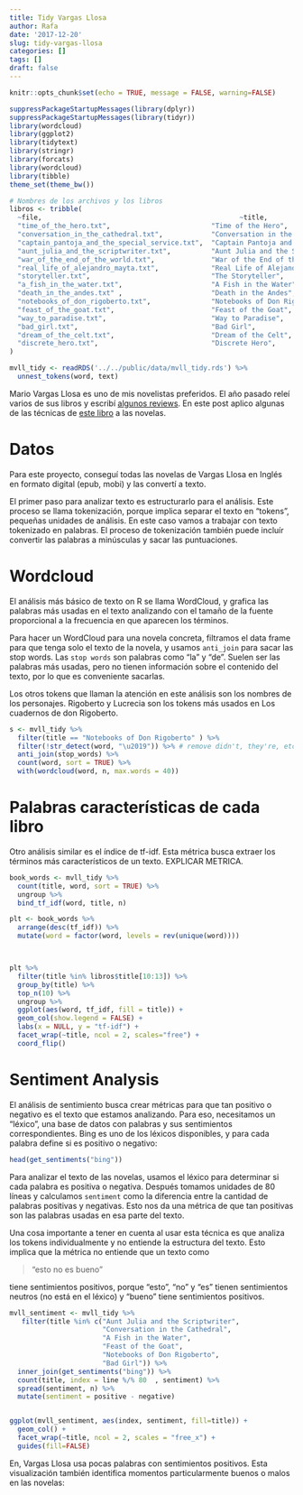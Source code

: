 ```yaml
---
title: Tidy Vargas Llosa
author: Rafa
date: '2017-12-20'
slug: tidy-vargas-llosa
categories: []
tags: []
draft: false
---
```

```r
knitr::opts_chunk$set(echo = TRUE, message = FALSE, warning=FALSE)

suppressPackageStartupMessages(library(dplyr))
suppressPackageStartupMessages(library(tidyr))
library(wordcloud)
library(ggplot2)
library(tidytext)
library(stringr)
library(forcats)
library(wordcloud)
library(tibble)
theme_set(theme_bw())
```

```r
# Nombres de los archivos y los libros
libros <- tribble(
  ~file,                                                 ~title,                             ~year,
  "time_of_the_hero.txt",                         "Time of the Hero",                         1963,
  "conversation_in_the_cathedral.txt",            "Conversation in the Cathedral",            1969,
  "captain_pantoja_and_the_special_service.txt",  "Captain Pantoja and the Special Service",  1973,
  "aunt_julia_and_the_scriptwriter.txt",          "Aunt Julia and the Scriptwriter",          1977,
  "war_of_the_end_of_the_world.txt",              "War of the End of the World",              1981,
  "real_life_of_alejandro_mayta.txt",             "Real Life of Alejandro Mayta",             1984 ,
  "storyteller.txt",                              "The Storyteller",                          1987 ,
  "a_fish_in_the_water.txt",                      "A Fish in the Water",                      1993,
  "death_in_the_andes.txt" ,                      "Death in the Andes",                       1994,
  "notebooks_of_don_rigoberto.txt",               "Notebooks of Don Rigoberto",               1997,
  "feast_of_the_goat.txt",                        "Feast of the Goat",                        2000,
  "way_to_paradise.txt",                          "Way to Paradise",                          2003,
  "bad_girl.txt",                                 "Bad Girl",                                 2006,
  "dream_of_the_celt.txt",                        "Dream of the Celt",                        2010,
  "discrete_hero.txt",                            "Discrete Hero",                            2013
)

mvll_tidy <- readRDS('../../public/data/mvll_tidy.rds') %>%
  unnest_tokens(word, text)
```

Mario Vargas Llosa es uno de mis novelistas preferidos. El año pasado releí varios de sus libros y escribí [algunos reviews](https://rlabuonora74.wordpress.com/). En este post aplico algunas de las técnicas de [este libro](https://www.tidytextmining.com/) a las novelas.

# Datos

Para este proyecto, conseguí todas las novelas de Vargas Llosa en Inglés en formato digital (epub, mobi) y las convertí a texto.

El primer paso para analizar texto es estructurarlo para el análisis. Este proceso se llama tokenización, porque implica separar el texto en "tokens", pequeñas unidades de análisis. En este caso vamos a trabajar con texto tokenizado en palabras. El proceso de tokenización también puede incluír convertir las palabras a minúsculas y sacar las puntuaciones.

# Wordcloud

El análisis más básico de texto on R se llama WordCloud, y grafica las palabras más usadas en el texto analizando con el tamaño de la fuente proporcional a la frecuencia en que aparecen los términos.

Para hacer un WordCloud para una novela concreta, filtramos el data frame para que tenga solo el texto de la novela, y usamos `anti_join` para sacar las stop words. Las `stop words` son palabras como "la" y "de". Suelen ser las palabras más usadas, pero no tienen información sobre el contenido del texto, por lo que es conveniente sacarlas.

Los otros tokens que llaman la atención en este análisis son los nombres de los personajes. Rigoberto y Lucrecia son los tokens más usados en Los cuadernos de don Rigoberto.





```r

s <- mvll_tidy %>% 
  filter(title == "Notebooks of Don Rigoberto" ) %>%
  filter(!str_detect(word, "\u2019")) %>% # remove didn't, they're, etc.
  anti_join(stop_words) %>%
  count(word, sort = TRUE) %>% 
  with(wordcloud(word, n, max.words = 40))

```
 






# Palabras características de cada libro


Otro análisis similar es el índice de tf-idf. Esta métrica busca extraer los términos más característicos de un texto. EXPLICAR METRICA.
```r
book_words <- mvll_tidy %>%
  count(title, word, sort = TRUE) %>%
  ungroup %>%
  bind_tf_idf(word, title, n)

plt <- book_words %>%
  arrange(desc(tf_idf)) %>%
  mutate(word = factor(word, levels = rev(unique(word))))



plt %>%
  filter(title %in% libros$title[10:13]) %>%
  group_by(title) %>%
  top_n(10) %>%
  ungroup %>%
  ggplot(aes(word, tf_idf, fill = title)) +
  geom_col(show.legend = FALSE) +
  labs(x = NULL, y = "tf-idf") + 
  facet_wrap(~title, ncol = 2, scales="free") + 
  coord_flip()

```

# Sentiment Analysis

El análisis de sentimiento busca crear métricas para que tan positivo o negativo es el texto que estamos analizando.  Para eso, necesitamos un "léxico", una base de datos con palabras y sus sentimientos correspondientes. Bing es uno de los léxicos disponibles, y para cada palabra define si es positivo o negativo:

```r
head(get_sentiments("bing"))
```

Para analizar el texto de las novelas, usamos el léxico para determinar si cada palabra es positiva o negativa. Después tomamos unidades de 80 líneas y calculamos `sentiment` como la diferencia entre la cantidad de palabras positivas y negativas. Esto nos da una métrica de que tan positivas son las palabras usadas en esa parte del texto.

Una cosa importante a tener en cuenta al usar esta técnica es que analiza los tokens individualmente y no entiende la estructura del texto. Esto implica que la métrica no entiende que un texto como 

> "esto no es bueno"

tiene sentimientos positivos, porque "esto", "no" y "es" tienen sentimientos neutros (no está en el léxico) y "bueno" tiene sentimientos positivos.

```r

mvll_sentiment <- mvll_tidy %>% 
   filter(title %in% c("Aunt Julia and the Scriptwriter",
                       "Conversation in the Cathedral",
                       "A Fish in the Water",
                       "Feast of the Goat",
                       "Notebooks of Don Rigoberto",
                       "Bad Girl")) %>%
  inner_join(get_sentiments("bing")) %>% 
  count(title, index = line %/% 80  , sentiment) %>%
  spread(sentiment, n) %>%
  mutate(sentiment = positive - negative)


ggplot(mvll_sentiment, aes(index, sentiment, fill=title)) + 
  geom_col() + 
  facet_wrap(~title, ncol = 2, scales = "free_x") + 
  guides(fill=FALSE)

```


En, Vargas Llosa usa pocas palabras con sentimientos positivos. Esta visualización también identifica momentos particularmente buenos o malos en las novelas:
